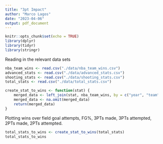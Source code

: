 ```yaml
---
title: "3pt Impact"
author: "Marco Lagos"
date: "2023-04-06"
output: pdf_document
---
```


```r
knitr::opts_chunk$set(echo = TRUE)
library(dplyr)
library(tidyr)
library(stringr)
```

Reading in the relevant data sets
```r
nba_team_wins <- read.csv("./data/nba_team_wins.csv")
advanced_stats <- read.csv("./data/advanced_stats.csv")
shooting_stats <- read.csv("./data/shooting_stats.csv")
total_stats <- read.csv("./data/total_stats.csv")

create_stat_to_wins <- function(stat) {
	merged_data <- left_join(stat, nba_team_wins, by = c("year", "team"))
	merged_data <- na.omit(merged_data)
	return(merged_data)
}
```

Plotting wins over field goal attempts, FG%, 3PTs made, 3PTs attempted, 2PTs
made, 2PTs attempted.
```r
total_stats_to_wins <- create_stat_to_wins(total_stats)
total_stats_to_wins
```

